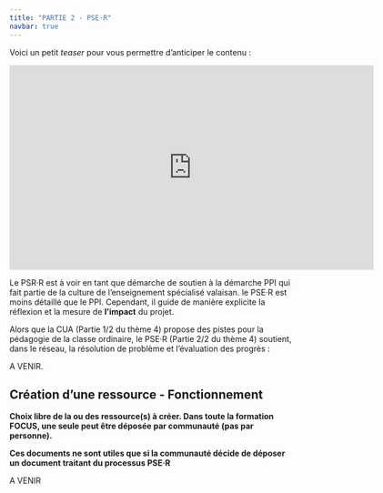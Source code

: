 ```yaml
---
title: "PARTIE 2 - PSE·R"
navbar: true
---
```


Voici un petit *teaser* pour vous permettre d'anticiper le contenu :

<iframe width="640" height="360" src="https://tube.switch.ch/embed/ey3PZxcDkD" frameborder="0" allow="fullscreen" allowfullscreen></iframe>

Le PSR·R est à voir en tant que démarche de soutien à la démarche PPI qui fait partie de la culture de l'enseignement spécialisé valaisan. le PSE·R est moins détaillé que le PPI. Cependant, il guide de manière explicite la réflexion et la mesure de **l'impact** du projet.

Alors que la CUA (Partie 1/2 du thème 4) propose des pistes pour la pédagogie de la classe ordinaire, le PSE·R (Partie 2/2 du thème 4)  soutient, dans le réseau, la résolution de problème et l'évaluation des progrès :

<!-- 1. [Partie 1 sur 9](https://tube.switch.ch/videos/lcrLbdEP6g) -->
<!-- 1. [Partie 2 sur 9](https://tube.switch.ch/videos/5xnk341YBN) -->
<!-- 1. [Partie 3 sur 9](https://tube.switch.ch/videos/7XJkaKKvLg) -->
<!-- 1. [Partie 4 sur 9](https://tube.switch.ch/videos/I9DfmUroSh) -->
<!-- 1. [Partie 5 sur 9](https://tube.switch.ch/videos/k1NGuC2WJj) -->
<!-- 1. [Partie 6 sur 9](https://tube.switch.ch/videos/PRDxBxd7NF) -->
<!-- 1. [Partie 7 sur 9](https://tube.switch.ch/videos/evnuxOkcgQ) -->
<!-- 1. [Partie 8 sur 9](https://tube.switch.ch/videos/UCG6EQ9oBb) -->
<!-- 1. [Partie 9 sur 9](https://tube.switch.ch/videos/i9hAc4woXx) -->

 A VENIR.

## Création d'une ressource - Fonctionnement

**Choix libre de la ou des ressource(s) à créer. Dans toute la formation FOCUS, une seule peut être déposée par communauté (pas par personne).**

**Ces documents ne sont utiles que si la communauté décide de déposer un document traitant du processus PSE·R**

<!-- - [Proposition de canevas pour publication d'une ressource (version PDF)](https://hepvsch-my.sharepoint.com/:b:/g/personal/nicolas_bressoud_hepvs_ch/ESonlRi2m7RCm6ZgPIfYl_kBk_9kltbTxKvvCKhplSpZaQ?e=Y0yJ0V) -->

A VENIR


